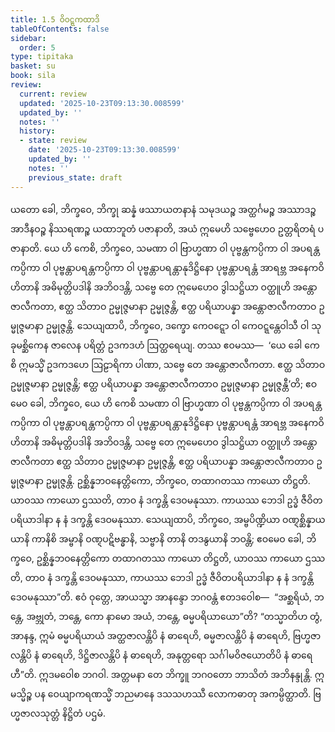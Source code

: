```yaml
---
title: 1.5 ဝိဝဋ္ဋကထာဒိ
tableOfContents: false
sidebar:
  order: 5
type: tipitaka
basket: su
book: sila
review:
  current: review
  updated: '2025-10-23T09:13:30.008599'
  updated_by: ''
  notes: ''
  history:
  - state: review
    date: '2025-10-23T09:13:30.008599'
    updated_by: ''
    notes: ''
    previous_state: draft
---
```



<ReviewStatus review={frontmatter.review} showDetails={true} />

<HypothesisAnnotation frontmatter={frontmatter} />

<DynamicBreadcrumb />

<Division number="145" book="sila" e="ch" v="6" p="42">

<Paragraph number="218" book="sila">
ယတော ခေါ, ဘိက္ခဝေ, ဘိက္ခု ဆန္နံ ဖဿာယတနာနံ သမုဒယဉ္စ အတ္ထင်္ဂမဉ္စ အဿာဒဉ္စ အာဒီနဝဉ္စ နိဿရဏဉ္စ ယထာဘူတံ ပဇာနာတိ, အယံ ဣမေဟိ သဗ္ဗေဟေဝ ဥတ္တရိတရံ ပဇာနာတိ.
</Paragraph>

</Division>
<Division number="146" book="sila" e="ch" v="6" p="42">

<Paragraph number="219" book="sila">
ယေ ဟိ ကေစိ, ဘိက္ခဝေ, သမဏာ ဝါ ဗြာဟ္မဏာ ဝါ ပုဗ္ဗန္တကပ္ပိကာ ဝါ အပရန္တကပ္ပိကာ ဝါ ပုဗ္ဗန္တာပရန္တကပ္ပိကာ ဝါ ပုဗ္ဗန္တာပရန္တာနုဒိဋ္ဌိနော ပုဗ္ဗန္တာပရန္တံ အာရဗ္ဘ အနေကဝိဟိတာနိ အဓိမုတ္တိပဒါနိ အဘိဝဒန္တိ, သဗ္ဗေ တေ ဣမေဟေဝ ဒွါသဋ္ဌိယာ ဝတ္ထူဟိ အန္တောဇာလီကတာ, ဧတ္ထ သိတာဝ ဥမ္မုဇ္ဇမာနာ ဥမ္မုဇ္ဇန္တိ, ဧတ္ထ ပရိယာပန္နာ အန္တောဇာလီကတာဝ ဥမ္မုဇ္ဇမာနာ ဥမ္မုဇ္ဇန္တိ.
</Paragraph>

<Paragraph number="220" book="sila">
သေယျထာပိ, ဘိက္ခဝေ, ဒက္ခော ကေဝဋ္ဋော ဝါ ကေဝဋ္ဋန္တေဝါသီ ဝါ သုခုမစ္ဆိကေန ဇာလေန ပရိတ္တံ ဥဒကဒဟံ ဩတ္ထရေယျ. တဿ ဧဝမဿ—  ‘ယေ ခေါ ကေစိ ဣမသ္မိံ ဥဒကဒဟေ ဩဠာရိကာ ပါဏာ, သဗ္ဗေ တေ အန္တောဇာလီကတာ. ဧတ္ထ သိတာဝ ဥမ္မုဇ္ဇမာနာ ဥမ္မုဇ္ဇန္တိ; ဧတ္ထ ပရိယာပန္နာ အန္တောဇာလီကတာဝ ဥမ္မုဇ္ဇမာနာ ဥမ္မုဇ္ဇန္တီ’တိ; ဧဝမေဝ ခေါ, ဘိက္ခဝေ, ယေ ဟိ ကေစိ သမဏာ ဝါ ဗြာဟ္မဏာ ဝါ ပုဗ္ဗန္တကပ္ပိကာ ဝါ အပရန္တကပ္ပိကာ ဝါ ပုဗ္ဗန္တာပရန္တကပ္ပိကာ ဝါ ပုဗ္ဗန္တာပရန္တာနုဒိဋ္ဌိနော ပုဗ္ဗန္တာပရန္တံ အာရဗ္ဘ အနေကဝိဟိတာနိ အဓိမုတ္တိပဒါနိ အဘိဝဒန္တိ, သဗ္ဗေ တေ ဣမေဟေဝ ဒွါသဋ္ဌိယာ ဝတ္ထူဟိ အန္တောဇာလီကတာ ဧတ္ထ သိတာဝ ဥမ္မုဇ္ဇမာနာ ဥမ္မုဇ္ဇန္တိ, ဧတ္ထ ပရိယာပန္နာ အန္တောဇာလီကတာဝ ဥမ္မုဇ္ဇမာနာ ဥမ္မုဇ္ဇန္တိ.
</Paragraph>

</Division>
<Division number="147" book="sila" e="ch" v="6" p="42">

<Paragraph number="221" book="sila">
ဥစ္ဆိန္နဘဝနေတ္တိကော, ဘိက္ခဝေ, တထာဂတဿ ကာယော တိဋ္ဌတိ. ယာဝဿ ကာယော ဌဿတိ, တာဝ နံ ဒက္ခန္တိ ဒေဝမနုဿာ. ကာယဿ ဘေဒါ ဥဒ္ဓံ ဇီဝိတပရိယာဒါနာ န နံ ဒက္ခန္တိ ဒေဝမနုဿာ.
</Paragraph>

<Paragraph number="222" book="sila">
သေယျထာပိ, ဘိက္ခဝေ, အမ္ဗပိဏ္ဍိယာ ဝဏ္ဋစ္ဆိန္နာယ ယာနိ ကာနိစိ အမ္ဗာနိ ဝဏ္ဋပဋိဗန္ဓာနိ, သဗ္ဗာနိ တာနိ တဒနွယာနိ ဘဝန္တိ; ဧဝမေဝ ခေါ, ဘိက္ခဝေ, ဥစ္ဆိန္နဘဝနေတ္တိကော တထာဂတဿ ကာယော တိဋ္ဌတိ, ယာဝဿ ကာယော ဌဿတိ, တာဝ နံ ဒက္ခန္တိ ဒေဝမနုဿာ, ကာယဿ ဘေဒါ ဥဒ္ဓံ ဇီဝိတပရိယာဒါနာ န နံ ဒက္ခန္တိ ဒေဝမနုဿာ”တိ.
</Paragraph>

</Division>
<Division number="148" book="sila" e="ch" v="6" p="43">

<Paragraph number="223" book="sila">
ဧဝံ ဝုတ္တေ, အာယသ္မာ အာနန္ဒော ဘဂဝန္တံ ဧတဒဝေါစ—  “အစ္ဆရိယံ, ဘန္တေ, အဗ္ဘုတံ, ဘန္တေ, ကော နာမော အယံ, ဘန္တေ, ဓမ္မပရိယာယော”တိ? “တသ္မာတိဟ တွံ, အာနန္ဒ, ဣမံ ဓမ္မပရိယာယံ အတ္ထဇာလန္တိပိ နံ ဓာရေဟိ, ဓမ္မဇာလန္တိပိ နံ ဓာရေဟိ, ဗြဟ္မဇာလန္တိပိ နံ ဓာရေဟိ, ဒိဋ္ဌိဇာလန္တိပိ နံ ဓာရေဟိ, အနုတ္တရော သင်္ဂါမဝိဇယောတိပိ နံ ဓာရေဟီ”တိ.
</Paragraph>

</Division>
<Division number="149" book="sila" e="ch" v="6" p="43">

<Paragraph number="224" book="sila">
ဣဒမဝေါစ ဘဂဝါ. အတ္တမနာ တေ ဘိက္ခူ ဘဂဝတော ဘာသိတံ အဘိနန္ဒုန္တိ. ဣမသ္မိဉ္စ ပန ဝေယျာကရဏသ္မိံ ဘညမာနေ ဒသသဟဿီ လောကဓာတု အကမ္ပိတ္ထာတိ.

</Paragraph>
</Division>

<Paragraph number="225" type="center" book="sila">
ဗြဟ္မဇာလသုတ္တံ နိဋ္ဌိတံ ပဌမံ.
</Paragraph>